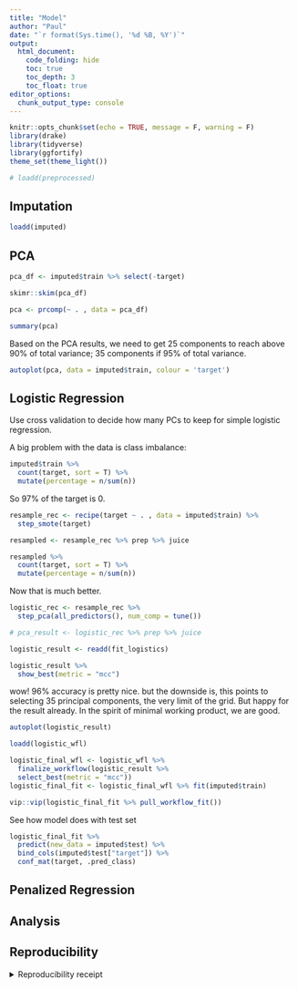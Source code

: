 ```yaml
---
title: "Model"
author: "Paul"
date: "`r format(Sys.time(), '%d %B, %Y')`"
output: 
  html_document:
    code_folding: hide
    toc: true
    toc_depth: 3
    toc_float: true
editor_options: 
  chunk_output_type: console
---
```


```r
knitr::opts_chunk$set(echo = TRUE, message = F, warning = F)
library(drake)
library(tidyverse)
library(ggfortify)
theme_set(theme_light())
```

```r
# loadd(preprocessed)
```

## Imputation

```r
loadd(imputed)
```

## PCA

```r
pca_df <- imputed$train %>% select(-target)
```
```r
skimr::skim(pca_df)
```

```r
pca <- prcomp(~ . , data = pca_df)
```

```r
summary(pca)
```

Based on the PCA results, we need to get 25 components to reach above 90% of total variance; 35 components if 95% of total variance.

```r
autoplot(pca, data = imputed$train, colour = 'target')
```

## Logistic Regression

Use cross validation to decide how many PCs to keep for simple logistic regression.

A big problem with the data is class imbalance:

```r
imputed$train %>% 
  count(target, sort = T) %>% 
  mutate(percentage = n/sum(n))
```

So 97% of the target is 0.

```r
resample_rec <- recipe(target ~ . , data = imputed$train) %>% 
  step_smote(target)

```

```r
resampled <- resample_rec %>% prep %>% juice
```

```r
resampled %>% 
  count(target, sort = T) %>% 
  mutate(percentage = n/sum(n))
```

Now that is much better.

```r
logistic_rec <- resample_rec %>% 
  step_pca(all_predictors(), num_comp = tune())
```

```r
# pca_result <- logistic_rec %>% prep %>% juice
```


```r
logistic_result <- readd(fit_logistics)
```

```r
logistic_result %>% 
  show_best(metric = "mcc")
```

wow! 96% accuracy is pretty nice. but the downside is, this points to selecting 35 principal components, the very limit of the grid. But happy for the result already. In the spirit of minimal working product, we are good.
```r
autoplot(logistic_result)
```

```r
loadd(logistic_wfl)

logistic_final_wfl <- logistic_wfl %>% 
  finalize_workflow(logistic_result %>% 
  select_best(metric = "mcc")) 
logistic_final_fit <- logistic_final_wfl %>% fit(imputed$train)
```

```r
vip::vip(logistic_final_fit %>% pull_workflow_fit())
```

See how model does with test set

```r
logistic_final_fit %>% 
  predict(new_data = imputed$test) %>% 
  bind_cols(imputed$test["target"]) %>% 
  conf_mat(target, .pred_class)
```

## Penalized Regression

## Analysis

## Reproducibility

<details><summary>Reproducibility receipt</summary>

```r
## datetime
Sys.time()

## repository
if(requireNamespace('git2r', quietly = TRUE)) {
  git2r::repository()
} else {
  c(
    system2("git", args = c("log", "--name-status", "-1"), stdout = TRUE),
    system2("git", args = c("remote", "-v"), stdout = TRUE)
  )
}

## session info
sessionInfo()
```

</details>
